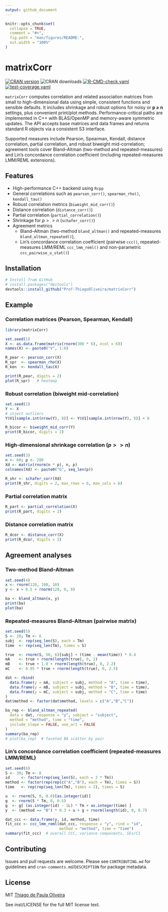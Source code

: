 ```yaml
---
output: github_document
---
```


<!-- README.md is generated from README.Rmd. Please edit that file -->

```r
knitr::opts_chunk$set(
  collapse = TRUE,
  comment = "#>",
  fig.path = "man/figures/README-",
  out.width = "100%"
)
```

# matrixCorr

<!-- badges: start -->
[![CRAN version](https://www.r-pkg.org/badges/version/matrixCorr)](https://CRAN.R-project.org/package=matrixCorr)
![CRAN downloads](https://cranlogs.r-pkg.org/badges/grand-total/matrixCorr)
[![R-CMD-check.yaml](https://github.com/Prof-ThiagoOliveira/matrixCorr/actions/workflows/R-CMD-check.yaml/badge.svg)](https://github.com/Prof-ThiagoOliveira/matrixCorr/actions/workflows/R-CMD-check.yaml)
[![test-coverage.yaml](https://github.com/Prof-ThiagoOliveira/matrixCorr/actions/workflows/test-coverage.yaml/badge.svg)](https://github.com/Prof-ThiagoOliveira/matrixCorr/actions/workflows/test-coverage.yaml)
<!-- badges: end -->

`matrixCorr` computes correlation and related association matrices from small to
high-dimensional data using simple, consistent functions and sensible defaults.
It includes shrinkage and robust options for noisy or **p ≥ n** settings, plus
convenient print/plot methods. Performance-critical paths are implemented in
C++ with BLAS/OpenMP and memory-aware symmetric updates. The API accepts base
matrices and data frames and returns standard R objects via a consistent S3
interface.

Supported measures include Pearson, Spearman, Kendall, distance correlation,
partial correlation, and robust biweight mid-correlation; agreement tools cover
Bland–Altman (two-method and repeated-measures) and Lin’s concordance
correlation coefficient (including repeated-measures LMM/REML extensions).

## Features

- High-performance C++ backend using `Rcpp`
- General correlations such as `pearson_corr()`, `spearman_rho()`, `kendall_tau()`
- Robust correlation metrics (`biweight_mid_corr()`)
- Distance correlation (`distance_corr()`)
- Partial correlation (`partial_correlation()`)
- Shrinkage for $p >> n$ (`schafer_corr()`)
- Agreement metrics
    * Bland–Altman (two-method `bland_altman()` and repeated-measures `bland_altman_repeated()`), 
    * Lin’s concordance correlation coefficient (pairwise `ccc()`, repeated-measures LMM/REML `ccc_lmm_reml()` and non-parametric `ccc_pairwise_u_stat()`)

## Installation

```r
# Install from GitHub
# install.packages("devtools")
devtools::install_github("Prof-ThiagoOliveira/matrixCorr")
```

## Example

### Correlation matrices (Pearson, Spearman, Kendall)

```r
library(matrixCorr)

set.seed(1)
X <- as.data.frame(matrix(rnorm(300 * 6), ncol = 6))
names(X) <- paste0("V", 1:6)

R_pear <- pearson_corr(X)
R_spr  <- spearman_rho(X)
R_ken  <- kendall_tau(X)

print(R_pear, digits = 2)
plot(R_spr)   # heatmap
```

### Robust correlation (biweight mid-correlation)

```r
set.seed(2)
Y <- X
# inject outliers
Y$V1[sample.int(nrow(Y), 8)] <- Y$V1[sample.int(nrow(Y), 8)] + 8

R_bicor <- biweight_mid_corr(Y)
print(R_bicor, digits = 2)
```

### High-dimensional shrinkage correlation ($p >> n$)

```r
set.seed(3)
n <- 60; p <- 200
Xd <- matrix(rnorm(n * p), n, p)
colnames(Xd) <- paste0("G", seq_len(p))

R_shr <- schafer_corr(Xd)
print(R_shr, digits = 2, max_rows = 6, max_cols = 6)
```

### Partial correlation matrix

```r
R_part <- partial_correlation(X)
print(R_part, digits = 2)
```

### Distance correlation matrix

```r
R_dcor <- distance_corr(X)
print(R_dcor, digits = 2)
```

## Agreement analyses

### Two-method Bland–Altman

```r
set.seed(4)
x <- rnorm(120, 100, 10)
y <- x + 0.5 + rnorm(120, 0, 8)

ba <- bland_altman(x, y)
print(ba)
plot(ba)
```

### Repeated-measures Bland–Altman (pairwise matrix)

```r
set.seed(5)
S <- 20; Tm <- 6
subj  <- rep(seq_len(S), each = Tm)
time  <- rep(seq_len(Tm), times = S)

true  <- rnorm(S, 50, 6)[subj] + (time - mean(time)) * 0.4
mA    <- true + rnorm(length(true), 0, 2)
mB    <- true + 1.0 + rnorm(length(true), 0, 2.2)
mC    <- 0.95 * true + rnorm(length(true), 0, 2.5)

dat <- rbind(
  data.frame(y = mA, subject = subj, method = "A", time = time),
  data.frame(y = mB, subject = subj, method = "B", time = time),
  data.frame(y = mC, subject = subj, method = "C", time = time)
)
dat$method <- factor(dat$method, levels = c("A","B","C"))

ba_rep <- bland_altman_repeated(
  data = dat, response = "y", subject = "subject",
  method = "method", time = "time",
  include_slope = FALSE, use_ar1 = FALSE
)
summary(ba_rep)
# plot(ba_rep)  # faceted BA scatter by pair
```

### Lin’s concordance correlation coefficient (repeated-measures LMM/REML)

```r
set.seed(6)
S <- 30; Tm <- 8
id     <- factor(rep(seq_len(S), each = 2 * Tm))
method <- factor(rep(rep(c("A","B"), each = Tm), times = S))
time   <- rep(rep(seq_len(Tm), times = 2), times = S)

u  <- rnorm(S, 0, 0.8)[as.integer(id)]
g  <- rnorm(S * Tm, 0, 0.5)
g  <- g[ (as.integer(id) - 1L) * Tm + as.integer(time) ]
y  <- (method == "B") * 0.3 + u + g + rnorm(length(id), 0, 0.7)

dat_ccc <- data.frame(y, id, method, time)
fit_ccc <- ccc_lmm_reml(dat_ccc, response = "y", rind = "id",
                        method = "method", time = "time")
summary(fit_ccc)  # overall CCC, variance components, SEs/CI
```

## Contributing

Issues and pull requests are welcome. Please see `CONTRIBUTING.md` for
guidelines and `cran-comments.md`/`DESCRIPTION` for package metadata.

## License

MIT [Thiago de Paula Oliveira](https://orcid.org/0000-0002-4555-2584)

See inst/LICENSE for the full MIT license text.
